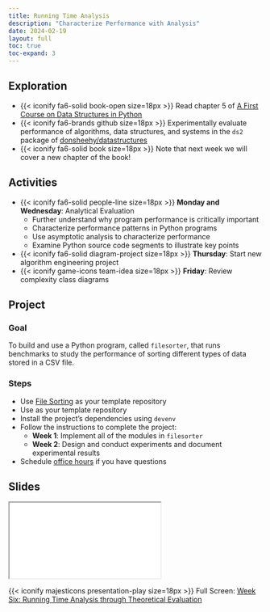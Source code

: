 ```yaml
---
title: Running Time Analysis
description: "Characterize Performance with Analysis"
date: 2024-02-19
layout: full
toc: true
toc-expand: 3
---
```


## Exploration

- {{< iconify fa6-solid book-open size=18px >}} Read chapter 5 of [A First
Course on Data Structures in
Python](https://donsheehy.github.io/datastructures/)
- {{< iconify fa6-brands github size=18px >}} Experimentally evaluate
performance of algorithms, data structures, and systems in the `ds2` package of
[donsheehy/datastructures](https://github.com/donsheehy/datastructures/)
- {{< iconify fa6-solid book size=18px >}} Note that next week we will cover a new chapter of the book!

## Activities

- {{< iconify fa6-solid people-line size=18px >}} **Monday and Wednesday**:
Analytical Evaluation
  - Further understand why program performance is critically important
  - Characterize performance patterns in Python programs
  - Use asymptotic analysis to characterize performance
  - Examine Python source code segments to illustrate key points
- {{< iconify fa6-solid diagram-project size=18px >}} **Thursday**: Start new algorithm engineering project
- {{< iconify game-icons team-idea size=18px >}} **Friday**: Review complexity class diagrams

## Project

### Goal

To build and use a Python program, called `filesorter`, that runs benchmarks to
study the performance of sorting different types of data stored in a CSV file.

### Steps

- Use [File Sorting](https://github.com/Algorithmology/file-sorting-starter) as your template repository
- Use  as your template repository
- Install the project's dependencies using `devenv`
- Follow the instructions to complete the project:
  - **Week 1**: Implement all of the modules in `filesorter`
  - **Week 2**: Design and conduct experiments and document experimental results
- Schedule [office hours](https://www.gregorykapfhammer.com/schedule/) if you
have questions

## Slides

```{=html}
<iframe class="slide-deck" src="../../slides/weeksix/"></iframe>
```

{{< iconify majesticons presentation-play size=18px >}} Full Screen: [Week Six: Running Time Analysis through Theoretical Evaluation](../../slides/weeksix/)
